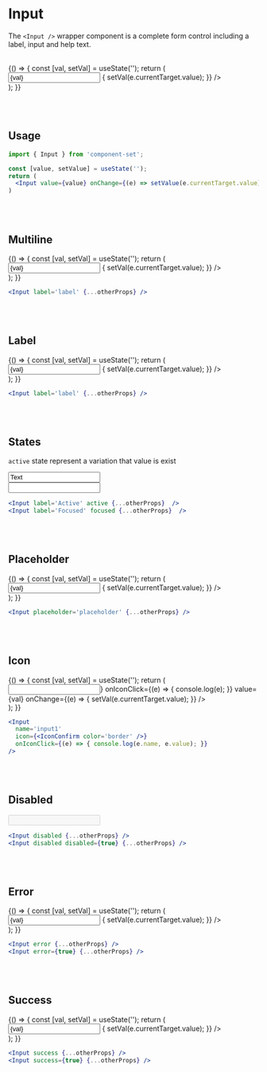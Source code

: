 
<Meta title='Components/Input/Documentation' />

# Input
The `<Input />` wrapper component is a complete form control including a label, input and help text.

<br />

<Story name='Overview'>
  {() => {
    const [val, setVal] = useState('');
    return (
      <Div>
        <Input
          value={val}
          onChange={(e) => {
            setVal(e.currentTarget.value);
          }}
        />
      </Div>
    );
  }}
</Story>

<br /><br />

## Usage

```jsx
import { Input } from 'component-set';

const [value, setValue] = useState('');
return (
  <Input value={value} onChange={(e) => setValue(e.currentTarget.value)} />
)
```

<br /><br />

## Multiline
<Story name='Multiline'>
  {() => {
    const [val, setVal] = useState('');
    return (
      <Div>
        <Input
          multiline
          value={val}
          height={8}
          onChange={(e) => {
            setVal(e.currentTarget.value);
          }}
        />
      </Div>
    );
  }}
</Story>

```jsx
<Input label='label' {...otherProps} />
```

<br /><br />

## Label
<Story name='Label'>
  {() => {
    const [val, setVal] = useState('');
    return (
      <Div>
        <Input
          label='Label'
          value={val}
          onChange={(e) => {
            setVal(e.currentTarget.value);
          }}
        />
      </Div>
    );
  }}
</Story>

```jsx
<Input label='label' {...otherProps} />
```

<br /><br />

## States
`active` state represent a variation that value is exist

<Story name='States'>
  <Div mb={2}>
    <Input label='Active' value='Text' active />
  </Div>
  <Div>
    <Input label='Focused' focused />
  </Div>
</Story>

```jsx
<Input label='Active' active {...otherProps}  />
<Input label='Focused' focused {...otherProps}  />
```

<br /><br />

## Placeholder
<Story name='Placeholder'>
  {() => {
    const [val, setVal] = useState('');
    return (
      <Div>
        <Input
          placeholder='placeholder'
          value={val}
          onChange={(e) => {
            setVal(e.currentTarget.value);
          }}
        />
      </Div>
    );
  }}
</Story>

```jsx
<Input placeholder='placeholder' {...otherProps} />
```

<br /><br />

## Icon
<Story name='Icon'>
  {() => {
    const [val, setVal] = useState('');
    return (
      <Div>
        <Input
          label='With Icon'
          name='input1'
          icon={<IconConfirm color='border' />}
          onIconClick={(e) => { console.log(e); }}
          value={val}
          onChange={(e) => {
            setVal(e.currentTarget.value);
          }}
        />
      </Div>
    );
  }}
</Story>

```jsx
<Input
  name='input1'
  icon={<IconConfirm color='border' />}
  onIconClick={(e) => { console.log(e.name, e.value); }}
/>
```

<br /><br />

## Disabled
<Story name='Disabled'>
  <Div>
    <Input
      disabled
      label='Disabled'
    />
  </Div>
</Story>

```jsx
<Input disabled {...otherProps} />
<Input disabled disabled={true} {...otherProps} />
```

<br /><br />

## Error
<Story name='Error'>
  {() => {
    const [val, setVal] = useState('');
    return (
      <Div>
        <Input
          error
          label='Error'
          value={val}
          onChange={(e) => {
            setVal(e.currentTarget.value);
          }}
        />
      </Div>
    );
  }}
</Story>

```jsx
<Input error {...otherProps} />
<Input error={true} {...otherProps} />
```

<br /><br />

## Success
<Story name='Success'>
  {() => {
    const [val, setVal] = useState('');
    return (
      <Div>
        <Input
          success
          label='Success'
          value={val}
          onChange={(e) => {
            setVal(e.currentTarget.value);
          }}
        />
      </Div>
    );
  }}
</Story>

```jsx
<Input success {...otherProps} />
<Input success={true} {...otherProps} />
```
